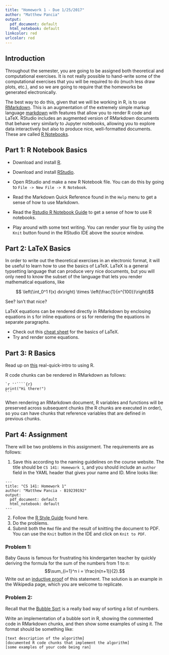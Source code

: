 ```yaml
---
title: "Homework 1 - Due 1/25/2017"
author: "Matthew Pancia"
output:
  pdf_document: default
  html_notebook: default
linkcolor: red
urlcolor: red  
---
```


## Introduction
Throughout the semester, you are going to be assigned both theoretical and computational exercises. 
It is not really possible to hand-write some of the computational exercises that you will be required to do (much less draw plots, etc.), and so 
we are going to require that the homeworks be generated electronically.

The best way to do this, given that we will be working in R, is to use [RMarkdown](http://rmarkdown.rstudio.com/). This is an augmentation of the extremely simple markup language [markdown](https://daringfireball.net/projects/markdown/) with features that allow you to render R code and LaTeX. RStudio includes an augmented version of RMarkdown documents that behave very similarly to Jupyter notebooks, allowing you to explore data interactively but also to produce nice, well-formatted documents. These are called [R Notebooks](http://rmarkdown.rstudio.com/r_notebooks.html).

## Part 1: R Notebook Basics

* Download and install [R](https://www.r-project.org/).
* Download and install [RStudio](https://www.rstudio.com/).

* Open RStudio and make a new R Notebook file. You can do this by going to `File -> New File -> R Notebook`. 
* Read the Markdown Quick Reference found in the `Help` menu to get a sense of how to use Markdown.
* Read the [Rstudio R Notebook Guide](http://rmarkdown.rstudio.com/r_notebooks.html) to get a sense of how to use R notebooks.
* Play around with some text writing. You can render your file by using the `Knit` button found in the RStudio IDE above the source window. 

## Part 2: LaTeX Basics

In order to write out the theoretical exercises in an electronic format, it will be useful to learn how to use the basics of LaTeX. LaTeX is a general typsetting language that can produce very nice documents, but you will only need to know the subset of the language that lets you render mathematical equations, like

$$ \left(\int_0^1 f(x) dx\right) \times \left(\frac{1}{n^{100}}\right)$$

See? Isn't that nice?

LaTeX equations can be rendered directly in RMarkdown by enclosing equations in `$` for inline equations or `$$` for rendering the equations in separate paragraphs.

* Check out this [cheat sheet](http://users.dickinson.edu/~richesod/latex/latexcheatsheet.pdf) for the basics of LaTeX. 
* Try and render some equations.

## Part 3: R Basics

Read up on [this](https://grunwaldlab.github.io/Population_Genetics_in_R/Intro_to_R.html) real-quick-intro to using R.

R code chunks can be rendered in RMarkdown as follows:

    `r ''````{r} 
    print("Hi there!")
    ```
When rendering an RMarkdown document, R variables and functions will be preserved across subsequent chunks (the R chunks are executed in order), so you can have chunks that reference variables that are defined in previous chunks. 

## Part 4: Assignment

There will be two problems in this assignment. The requirements are as follows:

1. Save this according to the naming guidelines on the course website. The title should be `CS 141: Homework 1`, and you should include an `author` field in the YAML header that gives your name and ID. Mine looks like:

```
---
title: "CS 141: Homework 1"
author: "Matthew Pancia - B19239192"
output:
  pdf_document: default
  html_notebook: default
---
```
2. Follow the [R Style Guide](http://adv-r.had.co.nz/Style.html) found here.
3. Do the problems.
4. Submit both the `Rmd` file and the result of knitting the document to PDF. You can use the `Knit` button in the IDE and click on `Knit to PDF`. 

### Problem 1:

Baby Gauss is famous for frustrating his kindergarten teacher by quickly deriving the formula for the sum of the numbers from 1 to $n$: $$\sum_{i=1}^n i = \frac{n(n+1)}{2}.$$ 
Write out an [inductive proof](https://en.wikipedia.org/wiki/Mathematical_induction) of this statement. The solution is an example in the Wikipedia page, which you are welcome to replicate. 

### Problem 2: 

Recall that the [Bubble Sort](https://en.wikipedia.org/wiki/Bubble_sort) is a really bad way of sorting a list of numbers.

Write an implementation of a bubble sort in R, showing the commented code in RMarkdown chunks, and then show some examples of using it. The format should be something like:

```
[text description of the algorithm]
[documented R code chunks that implement the algorithm]
[some examples of your code being ran]
```
